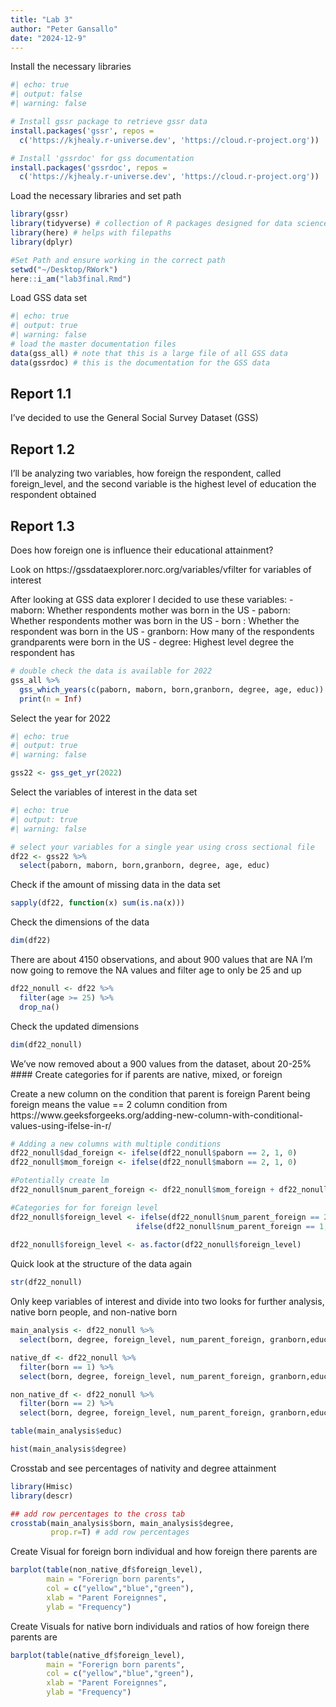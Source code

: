 ```yaml
---
title: "Lab 3"
author: "Peter Gansallo"
date: "2024-12-9"
---
```


Install the necessary libraries

```r
#| echo: true
#| output: false
#| warning: false

# Install gssr package to retrieve gssr data
install.packages('gssr', repos =
  c('https://kjhealy.r-universe.dev', 'https://cloud.r-project.org'))

# Install 'gssrdoc' for gss documentation
install.packages('gssrdoc', repos =
  c('https://kjhealy.r-universe.dev', 'https://cloud.r-project.org'))
```

Load the necessary libraries and set path

```r
library(gssr)
library(tidyverse) # collection of R packages designed for data science
library(here) # helps with filepaths
library(dplyr)

#Set Path and ensure working in the correct path
setwd("~/Desktop/RWork")
here::i_am("lab3final.Rmd")
```

Load GSS data set 

```r
#| echo: true
#| output: true
#| warning: false
# load the master documentation files
data(gss_all) # note that this is a large file of all GSS data
data(gssrdoc) # this is the documentation for the GSS data
```


## Report 1.1
I've decided to use the General Social Survey Dataset (GSS)

## Report 1.2
I'll be analyzing two variables, how foreign the respondent, called foreign_level, and the second variable is the highest level of education the respondent obtained

## Report 1.3
Does how foreign one is influence their educational attainment?


Look on https://gssdataexplorer.norc.org/variables/vfilter for variables of interest

After looking at GSS data explorer I decided to use these variables:
- maborn: Whether respondents mother was born in the US
- paborn: Whether respondents mother was born in the US
- born : Whether the respondent was born in the US
- granborn: How many of the respondents grandparents were born in the US
- degree: Highest level degree the respondent has

```r
# double check the data is available for 2022
gss_all %>%
  gss_which_years(c(paborn, maborn, born,granborn, degree, age, educ)) %>%
  print(n = Inf)
```

Select the year for 2022

```r
#| echo: true
#| output: true
#| warning: false

gss22 <- gss_get_yr(2022)
```

Select the variables of interest in the data set

```r
#| echo: true
#| output: true
#| warning: false

# select your variables for a single year using cross sectional file
df22 <- gss22 %>% 
  select(paborn, maborn, born,granborn, degree, age, educ)
```

Check if the amount of missing data in the data set

```r
sapply(df22, function(x) sum(is.na(x)))
```

Check the dimensions of the data

```r
dim(df22)
```

There are about 4150 observations, and about 900 values that are NA
I'm now going to remove the NA values and filter age to only be 25 and up

```r
df22_nonull <- df22 %>%
  filter(age >= 25) %>%
  drop_na()
```

Check the updated dimensions

```r
dim(df22_nonull)
```

We've now removed about a 900 values from the dataset, about 20-25%
#### Create categories for if parents are native, mixed, or foreign

Create a new column on the condition that parent is foreign
Parent being foreign means the value == 2
column condition from 
https://www.geeksforgeeks.org/adding-new-column-with-conditional-values-using-ifelse-in-r/

```r

# Adding a new columns with multiple conditions
df22_nonull$dad_foreign <- ifelse(df22_nonull$paborn == 2, 1, 0)
df22_nonull$mom_foreign <- ifelse(df22_nonull$maborn == 2, 1, 0)

#Potentially create lm
df22_nonull$num_parent_foreign <- df22_nonull$mom_foreign + df22_nonull$dad_foreign

#Categories for for foreign level
df22_nonull$foreign_level <- ifelse(df22_nonull$num_parent_foreign == 2, "Foreign",
                            ifelse(df22_nonull$num_parent_foreign == 1, "Mixed", "None"))
                            
df22_nonull$foreign_level <- as.factor(df22_nonull$foreign_level)

```

Quick look at the structure of the data again

```r
str(df22_nonull)
```

Only keep variables of interest and divide into two looks for further analysis,
native born people, and non-native born 

```r
main_analysis <- df22_nonull %>%
  select(born, degree, foreign_level, num_parent_foreign, granborn,educ)

native_df <- df22_nonull %>%
  filter(born == 1) %>%
  select(born, degree, foreign_level, num_parent_foreign, granborn,educ)

non_native_df <- df22_nonull %>%
  filter(born == 2) %>%
  select(born, degree, foreign_level, num_parent_foreign, granborn,educ)
```

```r
table(main_analysis$educ)
```



```r
hist(main_analysis$degree)
```


Crosstab and see percentages of nativity and degree attainment

```r
library(Hmisc)
library(descr)

## add row percentages to the cross tab
crosstab(main_analysis$born, main_analysis$degree,
         prop.r=T) # add row percentages

```


Create Visual for foreign born individual and how foreign there parents are

```r
barplot(table(non_native_df$foreign_level),
        main = "Forerign born parents",
        col = c("yellow","blue","green"),
        xlab = "Parent Foreignnes",
        ylab = "Frequency")
```

Create Visuals for native born individuals and ratios of how foreign there parents are

```r
barplot(table(native_df$foreign_level),
        main = "Forerign born parents",
        col = c("yellow","blue","green"),
        xlab = "Parent Foreignnes",
        ylab = "Frequency")
```





